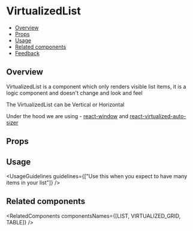 
<Meta of={VirtualizedListStories} />

# VirtualizedList

- [Overview](#overview)
- [Props](#props)
- [Usage](#usage)
- [Related components](#related-components)
- [Feedback](#feedback)

## Overview

VirtualizedList is a component which only renders visible list items, it is a logic component and doesn't change and look and feel

The VirtualizedList can be Vertical or Horizontal

Under the hood we are using - [react-window](https://github.com/bvaughn/react-window) and [react-virtualized-auto-sizer](https://github.com/bvaughn/react-virtualized-auto-sizer)

<Canvas of={VirtualizedListStories.Overview} />

## Props

<PropsTable />

## Usage

<UsageGuidelines guidelines={["Use this when you expect to have many items in your list"]} />

<TipItemRenderer />

## Related components

<RelatedComponents componentsNames={[LIST, VIRTUALIZED_GRID, TABLE]} />
